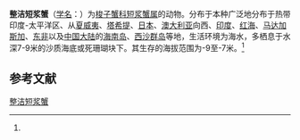 {{Speciesbox
| name = 整洁短浆蟹
| status = 
| status_system = 
| image = 
| genus = Thalamita
| species = integra
| authority = (Dana, 1852)<ref name='id11688'>{{cite web| url =http://www.bioinfo.cn/db05/BjdwSpecies.php?action=view&id=11688| title =整洁短浆蟹| work =《中国动物物种编目数据库》| publisher =中国科学院微生物研究所| author =中国科学院动物研究所| accessdate =2009-04-28| deadurl =yes| archiveurl =https://web.archive.org/web/20160305034341/http://www.bioinfo.cn/db05/BjdwSpecies.php?action=view&id=11688| archivedate =2016-03-05}}</ref>
}}

'''整洁短浆蟹'''（[[学名|学名]]：{{lang|la|''Thalamita integra''}}）为[[梭子蟹科|梭子蟹科]][[短浆蟹属|短浆蟹属]]的动物。分布于本种广泛地分布于热带印度-太平洋区、从[[夏威夷|夏威夷]]、[[塔希提|塔希提]]、[[日本|日本]]、[[澳大利亚|澳大利亚]]向西、[[印度|印度]]、[[红海|红海]]、[[马达加斯加|马达加斯加]]、[[东非|东非]]以及[[中国大陆|中国大陆]]的[[海南岛|海南岛]]、[[西沙群岛|西沙群岛]]等地，生活环境为海水，多栖息于水深7-9米的沙质海底或死珊瑚块下。其生存的海拔范围为-9至-7米。<ref name='id11688'/>

== 参考文献 ==
{{reflist}}

{{Wikispecies|Thalamita integra}}
{{Taxonbar|from=Q11079460}}

[[Category:短浆蟹属|整洁短浆蟹]]


{{螃蟹小作品}}